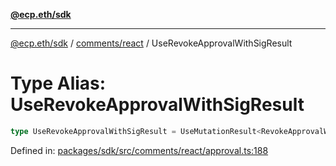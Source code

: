 [**@ecp.eth/sdk**](../../../index.mdx)

***

[@ecp.eth/sdk](/sdk-reference/index.mdx) / [comments/react](/sdk-reference/comments/react/index.mdx) / UseRevokeApprovalWithSigResult

# Type Alias: UseRevokeApprovalWithSigResult

```ts
type UseRevokeApprovalWithSigResult = UseMutationResult<RevokeApprovalWithSigResult, Error, UseRevokeApprovalWithSigParams>;
```

Defined in: [packages/sdk/src/comments/react/approval.ts:188](https://github.com/ecp-eth/comments-monorepo/blob/main/packages/sdk/src/comments/react/approval.ts#L188)
